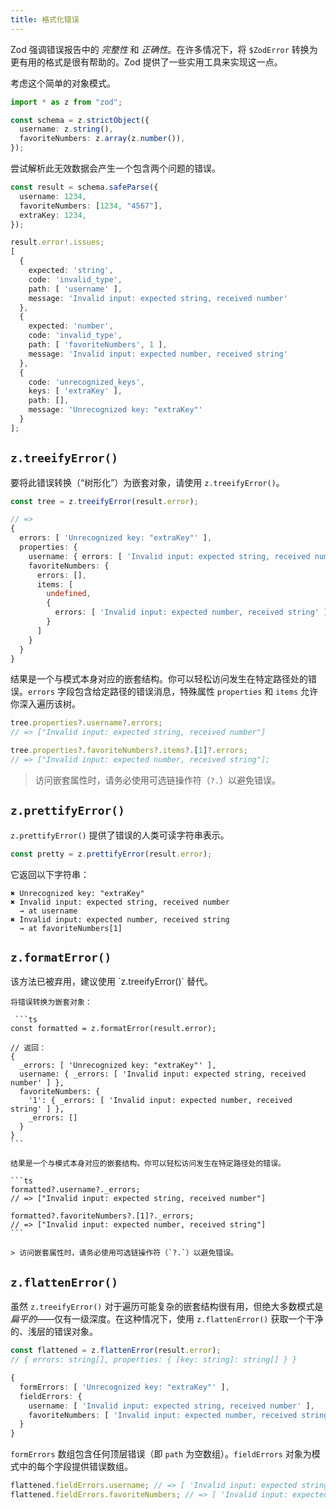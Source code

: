 ```yaml
---
title: 格式化错误
---
```



Zod 强调错误报告中的 _完整性_ 和 _正确性_。在许多情况下，将 `$ZodError` 转换为更有用的格式是很有帮助的。Zod 提供了一些实用工具来实现这一点。

考虑这个简单的对象模式。

```ts
import * as z from "zod";

const schema = z.strictObject({
  username: z.string(),
  favoriteNumbers: z.array(z.number()),
});
```

尝试解析此无效数据会产生一个包含两个问题的错误。

```ts
const result = schema.safeParse({
  username: 1234,
  favoriteNumbers: [1234, "4567"],
  extraKey: 1234,
});

result.error!.issues;
[
  {
    expected: 'string',
    code: 'invalid_type',
    path: [ 'username' ],
    message: 'Invalid input: expected string, received number'
  },
  {
    expected: 'number',
    code: 'invalid_type',
    path: [ 'favoriteNumbers', 1 ],
    message: 'Invalid input: expected number, received string'
  },
  {
    code: 'unrecognized_keys',
    keys: [ 'extraKey' ],
    path: [],
    message: 'Unrecognized key: "extraKey"'
  }
];
```


## `z.treeifyError()`

要将此错误转换（“树形化”）为嵌套对象，请使用 `z.treeifyError()`。


```ts
const tree = z.treeifyError(result.error);

// =>
{
  errors: [ 'Unrecognized key: "extraKey"' ],
  properties: {
    username: { errors: [ 'Invalid input: expected string, received number' ] },
    favoriteNumbers: {
      errors: [],
      items: [
        undefined,
        {
          errors: [ 'Invalid input: expected number, received string' ]
        }
      ]
    }
  }
}
```

结果是一个与模式本身对应的嵌套结构。你可以轻松访问发生在特定路径处的错误。`errors` 字段包含给定路径的错误消息，特殊属性 `properties` 和 `items` 允许你深入遍历该树。

```ts
tree.properties?.username?.errors;
// => ["Invalid input: expected string, received number"]

tree.properties?.favoriteNumbers?.items?.[1]?.errors;
// => ["Invalid input: expected number, received string"];
```

> 访问嵌套属性时，请务必使用可选链操作符（`?.`）以避免错误。

## `z.prettifyError()`

`z.prettifyError()` 提供了错误的人类可读字符串表示。

```ts
const pretty = z.prettifyError(result.error);
```

它返回以下字符串：

```
✖ Unrecognized key: "extraKey"
✖ Invalid input: expected string, received number
  → at username
✖ Invalid input: expected number, received string
  → at favoriteNumbers[1]
```


## `z.formatError()`

<Callout type="warn">
  该方法已被弃用，建议使用 `z.treeifyError()` 替代。
</Callout>

<Accordions>
  <Accordion title="显示文档">

    将错误转换为嵌套对象：

     ```ts
    const formatted = z.formatError(result.error);

    // 返回：
    {
      _errors: [ 'Unrecognized key: "extraKey"' ],
      username: { _errors: [ 'Invalid input: expected string, received number' ] },
      favoriteNumbers: {
        '1': { _errors: [ 'Invalid input: expected number, received string' ] },
        _errors: []
      }
    }
    ```

    结果是一个与模式本身对应的嵌套结构。你可以轻松访问发生在特定路径处的错误。

    ```ts
    formatted?.username?._errors;
    // => ["Invalid input: expected string, received number"]

    formatted?.favoriteNumbers?.[1]?._errors;
    // => ["Invalid input: expected number, received string"]
    ```

    > 访问嵌套属性时，请务必使用可选链操作符（`?.`）以避免错误。

  </Accordion>
  </Accordions>

## `z.flattenError()`

虽然 `z.treeifyError()` 对于遍历可能复杂的嵌套结构很有用，但绝大多数模式是*扁平的*——仅有一级深度。在这种情况下，使用 `z.flattenError()` 获取一个干净的、浅层的错误对象。

```ts
const flattened = z.flattenError(result.error);
// { errors: string[], properties: { [key: string]: string[] } }

{
  formErrors: [ 'Unrecognized key: "extraKey"' ],
  fieldErrors: {
    username: [ 'Invalid input: expected string, received number' ],
    favoriteNumbers: [ 'Invalid input: expected number, received string' ]
  }
}
```

`formErrors` 数组包含任何顶层错误（即 `path` 为空数组）。`fieldErrors` 对象为模式中的每个字段提供错误数组。

```ts
flattened.fieldErrors.username; // => [ 'Invalid input: expected string, received number' ]
flattened.fieldErrors.favoriteNumbers; // => [ 'Invalid input: expected number, received string' ]
```
